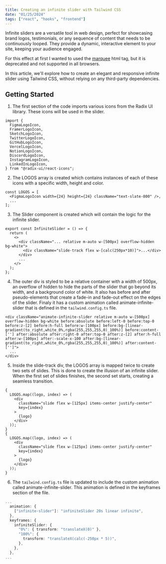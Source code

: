 ```yaml
---
title: Creating an infinite slider with Tailwind CSS
date: "01/25/2024"
tags: ["react", "hooks", "frontend"]
---
```


Infinite sliders are a versatile tool in web design, perfect for showcasing brand logos, testimonials,
or any sequence of content that needs to be continuously looped. They provide a dynamic,
interactive element to your site, keeping your audience engaged.

For this effect at first I wanted to used the [marquee](https://developer.mozilla.org/en-US/docs/Web/HTML/Element/marquee) html tag, but it is deprecated and not supported in all browsers.

In this article, we'll explore how to create an elegant and responsive infinite slider using Tailwind CSS, without relying on any third-party dependencies.

<InfiniteSlider />

## Getting Started

1. The first section of the code imports various icons from the Radix UI library. These icons will be used in the slider.

```tsx
import {
  FigmaLogoIcon,
  FramerLogoIcon,
  SketchLogoIcon,
  TwitterLogoIcon,
  GitHubLogoIcon,
  VercelLogoIcon,
  NotionLogoIcon,
  DiscordLogoIcon,
  InstagramLogoIcon,
  LinkedInLogoIcon,
} from "@radix-ui/react-icons";
```

2. The LOGOS array is created which contains instances of each of these icons with a specific width, height and color.

```tsx
const LOGOS = [
  <FigmaLogoIcon width={24} height={24} className="text-slate-800" />,
  ...
];
```

3. The Slider component is created which will contain the logic for the infinite slider.

```tsx
export const InfiniteSlider = () => {
  return (
    <>
      <div className="... relative m-auto w-[500px] overflow-hidden bg-white">
        <div className="slide-track flex w-[calc(250px*10)]">...</div>
      </div>
      ...
    </>
  );
};
```

4. The outer div is styled to be a relative container with a width of 500px, an overflow of hidden to hide the parts of the slider that go beyond its width, and a background color of white. It also has before and after pseudo-elements that create a fade-in and fade-out effect on the edges of the slider. Finaly it has a custom animation called animate-infinite-slider that is defined in the `tailwind.config.ts` file.

```tsx
<div className="animate-infinite-slider relative m-auto w-[500px] overflow-hidden bg-white before:absolute before:left-0 before:top-0 before:z-[2] before:h-full before:w-[100px] before:bg-[linear-gradient(to_right,white_0%,rgba(255,255,255,0)_100%)] before:content-[''] after:absolute after:right-0 after:top-0 after:z-[2] after:h-full after:w-[100px] after:-scale-x-100 after:bg-[linear-gradient(to_right,white_0%,rgba(255,255,255,0)_100%)] after:content-['']">
  ...
</div>
```

5. Inside the slide-track div, the LOGOS array is mapped twice to create two sets of slides. This is done to create the illusion of an infinite slider. When the first set of slides finishes, the second set starts, creating a seamless transition.

```tsx
{
  LOGOS.map((logo, index) => (
    <div
      className="slide flex w-[125px] items-center justify-center"
      key={index}
    >
      {logo}
    </div>
  ));
}
{
  LOGOS.map((logo, index) => (
    <div
      className="slide flex w-[125px] items-center justify-center"
      key={index}
    >
      {logo}
    </div>
  ));
}
```

6. The `tailwind.config.ts` file is updated to include the custom animation called animate-infinite-slider. This animation is defined in the keyframes section of the file.

```ts
...
  animation: {
    ["infinite-slider"]: "infiniteSlider 20s linear infinite",
  },
  keyframes: {
    infiniteSlider: {
      "0%": { transform: "translateX(0)" },
      "100%": {
        transform: "translateX(calc(-250px * 5))",
      },
    },
  },
...

```
